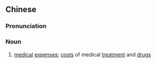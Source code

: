 {{also|医药费}}
==Chinese==
{{zh-forms|s=医药费|type=21}}

===Pronunciation===
{{zh-pron
|m=yīyàofèi
|c=ji1 joek6 fai3
|mn=i-io̍h-hùi
|cat=n
}}

===Noun===
{{zh-noun}}

# [[medical]] [[expense]]s; [[cost]]s of medical [[treatment]] and [[drug]]s